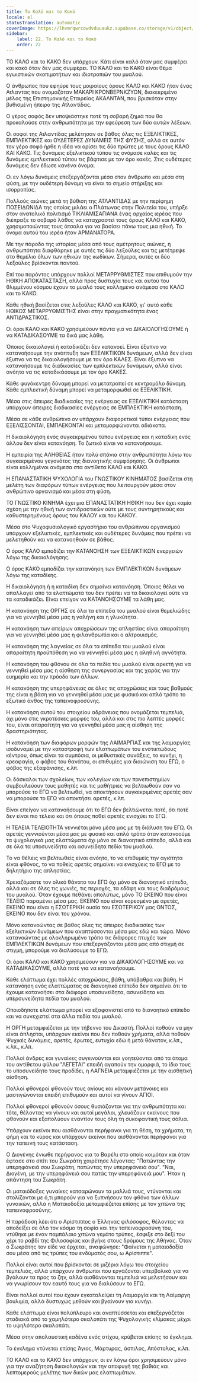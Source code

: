 ```yaml
---
title: Το Καλό και το Κακό
locale: el
statusTranslation: automatic
coverImage: https://lhvmrqwrcowdvduuaukz.supabase.co/storage/v1/object/public/strapi-uploads/small_cover-educacion-fundamental.webp-2d51a7828a2b1309555be27f7e2a61a0.webp
sidebar:
    label: 22. Το Καλό και το Κακό
    order: 22
---
```

ΤΟ ΚΑΛΟ και το ΚΑΚΟ δεν υπάρχουν. Κάτι είναι καλό όταν μας συμφέρει και κακό όταν δεν μας συμφέρει. ΤΟ ΚΑΛΟ και το ΚΑΚΟ είναι θέμα εγωιστικών σκοπιμοτήτων και ιδιοτροπιών του μυαλού.

Ο άνθρωπος που εφηύρε τους μοιραίους όρους ΚΑΛΟ και ΚΑΚΟ ήταν ένας Ατλαντας που ονομαζόταν ΜΑΚΑΡΙ ΚΡΟΝΒΕΡΝΚΖΥΟΝ, διακεκριμένο μέλος της Επιστημονικής Εταιρείας ΑΚΑΛΝΤΑΝ, που βρισκόταν στην βυθισμένη ήπειρο της Ατλαντίδας.

Ο γέρος σοφός δεν υποψιάστηκε ποτέ τη σοβαρή ζημιά που θα προκαλούσε στην ανθρωπότητα με την εφεύρεση των δύο αυτών λέξεων.

Οι σοφοί της Ατλαντίδας μελέτησαν σε βάθος όλες τις ΕΞΕΛΙΚΤΙΚΕΣ, ΕΜΠΛΕΚΤΙΚΕΣ και ΟΥΔΕΤΕΡΕΣ ΔΥΝΑΜΕΙΣ ΤΗΣ ΦΥΣΗΣ, αλλά σε αυτόν τον γέρο σοφό ήρθε η ιδέα να ορίσει τις δύο πρώτες με τους όρους ΚΑΛΟ ΚΑΙ ΚΑΚΟ. Τις δυνάμεις εξελικτικού τύπου τις ονόμασε καλές και τις δυνάμεις εμπλεκτικού τύπου τις βάφτισε με τον όρο κακές. Στις ουδέτερες δυνάμεις δεν έδωσε κανένα όνομα.

Οι εν λόγω δυνάμεις επεξεργάζονται μέσα στον άνθρωπο και μέσα στη φύση, με την ουδέτερη δύναμη να είναι το σημείο στήριξης και ισορροπίας.

Πολλούς αιώνες μετά τη βύθιση της ΑΤΛΑΝΤΙΔΑΣ με την περίφημη ΠΟΣΕΙΔΩΝΙΔΑ της οποίας μιλάει ο Πλάτωνας στην Πολιτεία του, υπήρξε στον ανατολικό πολιτισμό ΤΙΚΛΙΑΜΙΣΑΓΙΑΝΑ ένας αρχαίος ιερέας που διέπραξε το σοβαρό λάθος να καταχραστεί τους όρους ΚΑΛΟ και ΚΑΚΟ, χρησιμοποιώντας τους άτσαλα για να βασίσει πάνω τους μια ηθική. Το όνομα αυτού του ιερέα ήταν ΑΡΜΑΝΑΤΟΡΑ.

Με την πάροδο της ιστορίας μέσα από τους αμέτρητους αιώνες, η ανθρωπότητα διαφθάρηκε με αυτές τις δύο λεξούλες και τις μετέτρεψε στο θεμέλιο όλων των ηθικών της κωδίκων. Σήμερα, αυτές οι δύο λεξούλες βρίσκονται παντού.

Επί του παρόντος υπάρχουν πολλοί ΜΕΤΑΡΡΥΘΜΙΣΤΕΣ που επιθυμούν την ΗΘΙΚΗ ΑΠΟΚΑΤΑΣΤΑΣΗ, αλλά προς δυστυχία τους και αυτού του θλιμμένου κόσμου έχουν το μυαλό τους κολλημένο ανάμεσα στο ΚΑΛΟ και το ΚΑΚΟ.

Κάθε ηθική βασίζεται στις λεξούλες ΚΑΛΟ και ΚΑΚΟ, γι' αυτό κάθε ΗΘΙΚΟΣ ΜΕΤΑΡΡΥΘΜΙΣΤΗΣ είναι στην πραγματικότητα ένας ΑΝΤΙΔΡΑΣΤΙΚΟΣ.

Οι όροι ΚΑΛΟ και ΚΑΚΟ χρησιμεύουν πάντα για να ΔΙΚΑΙΟΛΟΓΗΣΟΥΜΕ ή να ΚΑΤΑΔΙΚΑΣΟΥΜΕ τα δικά μας λάθη.

Όποιος δικαιολογεί ή καταδικάζει δεν κατανοεί. Είναι έξυπνο να κατανοήσουμε την ανάπτυξη των ΕΞΕΛΙΚΤΙΚΩΝ δυνάμεων, αλλά δεν είναι έξυπνο να τις δικαιολογήσουμε με τον όρο ΚΑΛΕΣ. Είναι έξυπνο να κατανοήσουμε τις διαδικασίες των εμπλεκτικών δυνάμεων, αλλά είναι ανόητο να τις καταδικάσουμε με τον όρο ΚΑΚΕΣ.

Κάθε φυγόκεντρη δύναμη μπορεί να μετατραπεί σε κεντρομόλο δύναμη. Κάθε εμπλεκτική δύναμη μπορεί να μεταμορφωθεί σε ΕΞΕΛΙΚΤΙΚΗ.

Μέσα στις άπειρες διαδικασίες της ενέργειας σε ΕΞΕΛΙΚΤΙΚΗ κατάσταση υπάρχουν άπειρες διαδικασίες ενέργειας σε ΕΜΠΛΕΚΤΙΚΗ κατάσταση.

Μέσα σε κάθε ανθρώπινο ον υπάρχουν διαφορετικοί τύποι ενέργειας που ΕΞΕΛΙΣΣΟΝΤΑΙ, ΕΜΠΛΕΚΟΝΤΑΙ και μεταμορφώνονται αδιάκοπα.

Η δικαιολόγηση ενός συγκεκριμένου τύπου ενέργειας και η καταδίκη ενός άλλου δεν είναι κατανόηση. Το ζωτικό είναι να κατανοήσουμε.

Η εμπειρία της ΑΛΗΘΕΙΑΣ ήταν πολύ σπάνια στην ανθρωπότητα λόγω του συγκεκριμένου γεγονότος της διανοητικής συμφόρησης. Οι άνθρωποι είναι κολλημένοι ανάμεσα στα αντίθετα ΚΑΛΟ και ΚΑΚΟ.

Η ΕΠΑΝΑΣΤΑΤΙΚΗ ΨΥΧΟΛΟΓΙΑ του ΓΝΩΣΤΙΚΟΥ ΚΙΝΗΜΑΤΟΣ βασίζεται στη μελέτη των διαφόρων τύπων ενέργειας που λειτουργούν μέσα στον ανθρώπινο οργανισμό και μέσα στη φύση.

ΤΟ ΓΝΩΣΤΙΚΟ ΚΙΝΗΜΑ έχει μια ΕΠΑΝΑΣΤΑΤΙΚΗ ΗΘΙΚΗ που δεν έχει καμία σχέση με την ηθική των αντιδραστικών ούτε με τους συντηρητικούς και καθυστερημένους όρους του ΚΑΛΟΥ και του ΚΑΚΟΥ.

Μέσα στο Ψυχοφυσιολογικό εργαστήριο του ανθρώπινου οργανισμού υπάρχουν εξελικτικές, εμπλεκτικές και ουδέτερες δυνάμεις που πρέπει να μελετηθούν και να κατανοηθούν σε βάθος.

Ο όρος ΚΑΛΟ εμποδίζει την ΚΑΤΑΝΟΗΣΗ των ΕΞΕΛΙΚΤΙΚΩΝ ενεργειών λόγω της δικαιολόγησης.

Ο όρος ΚΑΚΟ εμποδίζει την κατανόηση των ΕΜΠΛΕΚΤΙΚΩΝ δυνάμεων λόγω της καταδίκης.

Η δικαιολόγηση ή η καταδίκη δεν σημαίνει κατανόηση. Όποιος θέλει να απαλλαγεί από τα ελαττώματά του δεν πρέπει να τα δικαιολογεί ούτε να τα καταδικάζει. Είναι επείγον να ΚΑΤΑΝΟΗΣΟΥΜΕ τα λάθη μας.

Η κατανόηση της ΟΡΓΗΣ σε όλα τα επίπεδα του μυαλού είναι θεμελιώδης για να γεννηθεί μέσα μας η γαλήνη και η γλυκύτητα.

Η κατανόηση των απείρων αποχρώσεων της απληστίας είναι απαραίτητη για να γεννηθεί μέσα μας η φιλανθρωπία και ο αλτρουισμός.

Η κατανόηση της λαγνείας σε όλα τα επίπεδα του μυαλού είναι απαραίτητη προϋπόθεση για να γεννηθεί μέσα μας η αληθινή αγνότητα.

Η κατανόηση του φθόνου σε όλα τα πεδία του μυαλού είναι αρκετή για να γεννηθεί μέσα μας η αίσθηση της συνεργασίας και της χαράς για την ευημερία και την πρόοδο των άλλων.

Η κατανόηση της υπερηφάνειας σε όλες τις αποχρώσεις και τους βαθμούς της είναι η βάση για να γεννηθεί μέσα μας με φυσικό και απλό τρόπο το εξωτικό άνθος της ταπεινοφροσύνης.

Η κατανόηση αυτού του στοιχείου αδράνειας που ονομάζεται τεμπελιά, όχι μόνο στις γκροτέσκες μορφές του, αλλά και στις πιο λεπτές μορφές του, είναι απαραίτητη για να γεννηθεί μέσα μας η αίσθηση της δραστηριότητας.

Η κατανόηση των διαφόρων μορφών της ΛΑΙΜΑΡΓΙΑΣ και της λαιμαργίας ισοδυναμεί με την καταστροφή των ελαττωμάτων του ενστικτώδους κέντρου, όπως είναι τα συμπόσια, οι μεθυστικές συνάξεις, το κυνήγι, η κρεοφαγία, ο φόβος του θανάτου, οι επιθυμίες για διαιώνιση του ΕΓΩ, ο φόβος της εξαφάνισης, κ.λπ.

Οι δάσκαλοι των σχολείων, των κολεγίων και των πανεπιστημίων συμβουλεύουν τους μαθητές και τις μαθήτριες να βελτιωθούν σαν να μπορούσε το ΕΓΩ να βελτιωθεί, να αποκτήσουν συγκεκριμένες αρετές σαν να μπορούσε το ΕΓΩ να αποκτήσει αρετές, κ.λπ.

Είναι επείγον να κατανοήσουμε ότι το ΕΓΩ δεν βελτιώνεται ποτέ, ότι ποτέ δεν είναι πιο τέλειο και ότι όποιος ποθεί αρετές ενισχύει το ΕΓΩ.

Η ΤΕΛΕΙΑ ΤΕΛΕΙΟΤΗΤΑ γεννιέται μόνο μέσα μας με τη διάλυση του ΕΓΩ. Οι αρετές γεννιούνται μέσα μας με φυσικό και απλό τρόπο όταν κατανοούμε τα ψυχολογικά μας ελαττώματα όχι μόνο σε διανοητικό επίπεδο, αλλά και σε όλα τα υποσυνείδητα και ασυνείδητα πεδία του μυαλού.

Το να θέλεις να βελτιωθείς είναι ανόητο, το να επιθυμείς την αγιότητα είναι φθόνος, το να ποθείς αρετές σημαίνει να ενισχύεις το ΕΓΩ με το δηλητήριο της απληστίας.

Χρειαζόμαστε τον ολικό θάνατο του ΕΓΩ όχι μόνο σε διανοητικό επίπεδο, αλλά και σε όλες τις γωνιές, τις περιοχές, τα εδάφη και τους διαδρόμους του μυαλού. Όταν έχουμε πεθάνει απολύτως, μόνο ΤΟ ΕΚΕΙΝΟ που είναι ΤΕΛΕΙΟ παραμένει μέσα μας. ΕΚΕΙΝΟ που είναι κορεσμένο με αρετές, ΕΚΕΙΝΟ που είναι η ΕΣΩΤΕΡΙΚΗ ουσία του ΕΣΩΤΕΡΙΚΟΥ μας ΟΝΤΟΣ, ΕΚΕΙΝΟ που δεν είναι του χρόνου.

Μόνο κατανοώντας σε βάθος όλες τις άπειρες διαδικασίες των εξελικτικών δυνάμεων που αναπτύσσονται μέσα μας εδώ και τώρα. Μόνο κατανοώντας με ολοκληρωμένο τρόπο τις διάφορες πτυχές των ΕΜΠΛΕΚΤΙΚΩΝ δυνάμεων που επεξεργάζονται μέσα μας από στιγμή σε στιγμή, μπορούμε να διαλύσουμε το ΕΓΩ.

Οι όροι ΚΑΛΟ και ΚΑΚΟ χρησιμεύουν για να ΔΙΚΑΙΟΛΟΓΗΣΟΥΜΕ και να ΚΑΤΑΔΙΚΑΣΟΥΜΕ, αλλά ποτέ για να κατανοήσουμε.

Κάθε ελάττωμα έχει πολλές αποχρώσεις, βάθη, υπόβαθρα και βάθη. Η κατανόηση ενός ελαττώματος σε διανοητικό επίπεδο δεν σημαίνει ότι το έχουμε κατανοήσει στα διάφορα υποσυνείδητα, ασυνείδητα και υπέρσυνείδητα πεδία του μυαλού.

Οποιοδήποτε ελάττωμα μπορεί να εξαφανιστεί από το διανοητικό επίπεδο και να συνεχιστεί στα άλλα πεδία του μυαλού.

Η ΟΡΓΗ μεταμφιέζεται με την τήβεννο του Δικαστή. Πολλοί ποθούν να μην είναι άπληστοι, υπάρχουν εκείνοι που δεν ποθούν χρήματα, αλλά ποθούν Ψυχικές δυνάμεις, αρετές, έρωτες, ευτυχία εδώ ή μετά θάνατον, κ.λπ., κ.λπ., κ.λπ.

Πολλοί άνδρες και γυναίκες συγκινούνται και γοητεύονται από τα άτομα του αντίθετου φύλου "ΛΕΓΕΤΑΙ" επειδή αγαπούν την ομορφιά, το ίδιο τους το υποσυνείδητο τους προδίδει, η ΛΑΓΝΕΙΑ μεταμφιέζεται με την αισθητική αίσθηση.

Πολλοί φθονεροί φθονούν τους αγίους και κάνουν μετάνοιες και μαστιγώνονται επειδή επιθυμούν και αυτοί να γίνουν ΑΓΙΟΙ.

Πολλοί φθονεροί φθονούν όσους θυσιάζονται για την ανθρωπότητα και τότε, θέλοντας να γίνουν και αυτοί μεγάλοι, χλευάζουν εκείνους που φθονούν και εξαπολύουν εναντίον τους όλη τη συκοφαντική τους σάλια.

Υπάρχουν εκείνοι που αισθάνονται περήφανοι για τη θέση, τα χρήματα, τη φήμη και το κύρος και υπάρχουν εκείνοι που αισθάνονται περήφανοι για την ταπεινή τους κατάσταση.

Ο Διογένης ένιωθε περήφανος για το Βαρέλι στο οποίο κοιμόταν και όταν έφτασε στο σπίτι του Σωκράτη χαιρέτησε λέγοντας: "Πατώντας την υπερηφάνειά σου Σωκράτη, πατώντας την υπερηφάνειά σου". "Ναι, Διογένη, με την υπερηφάνειά σου πατάς την υπερηφάνειά μου". Ήταν η απάντηση του Σωκράτη.

Οι ματαιόδοξες γυναίκες κατσαρώνουν τα μαλλιά τους, ντύνονται και στολίζονται με ό,τι μπορούν για να ξυπνήσουν τον φθόνο των άλλων γυναικών, αλλά η Ματαιοδοξία μεταμφιέζεται επίσης με τον χιτώνα της ταπεινοφροσύνης.

Η παράδοση λέει ότι ο Αρίστιππος ο Έλληνας φιλόσοφος, θέλοντας να αποδείξει σε όλο τον κόσμο τη σοφία και την ταπεινοφροσύνη του, ντύθηκε με έναν παμπάλαιο χιτώνα γεμάτο τρύπες, έσφιξε στο δεξί του χέρι το ραβδί της Φιλοσοφίας και βγήκε στους δρόμους της Αθήνας. Όταν ο Σωκράτης τον είδε να έρχεται, αναφώνησε: "Φαίνεται η ματαιοδοξία σου μέσα από τις τρύπες του ενδύματός σου, ω Αρίστιππε".

Πολλοί είναι αυτοί που βρίσκονται σε μιζέρια λόγω του στοιχείου τεμπελιάς, αλλά υπάρχουν άνθρωποι που εργάζονται υπερβολικά για να βγάλουν τα προς το ζην, αλλά αισθάνονται τεμπελιά να μελετήσουν και να γνωρίσουν τον εαυτό τους για να διαλύσουν το ΕΓΩ.

Είναι πολλοί αυτοί που έχουν εγκαταλείψει τη Λαιμαργία και τη Λαίμαργη βουλιμία, αλλά δυστυχώς μεθούν και βγαίνουν για κυνήγι.

Κάθε ελάττωμα είναι πολύπλευρο και αναπτύσσεται και επεξεργάζεται σταδιακά από το χαμηλότερο σκαλοπάτι της Ψυχολογικής κλίμακας μέχρι το υψηλότερο σκαλοπάτι.

Μέσα στην απολαυστική καδένα ενός στίχου, κρύβεται επίσης το έγκλημα.

Το έγκλημα ντύνεται επίσης Άγιος, Μάρτυρας, άσπιλος, Απόστολος, κ.λπ.

ΤΟ ΚΑΛΟ και το ΚΑΚΟ δεν υπάρχουν, οι εν λόγω όροι χρησιμεύουν μόνο για την αναζήτηση δικαιολογιών και την αποφυγή της βαθιάς και λεπτομερούς μελέτης των δικών μας ελαττωμάτων.

